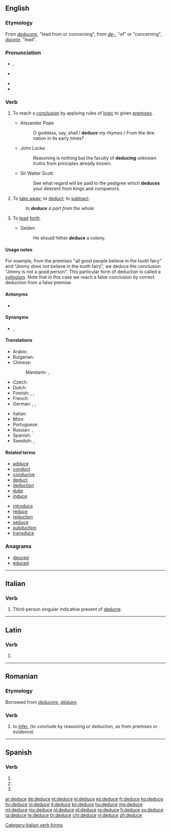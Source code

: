 ==English==

===Etymology===
From {{etyl|la|en}} ''[[deducere]]'', "lead from or concerning", from ''[[de-]]'', "of" or "concerning", ''[[ducere]]'', "lead".

===Pronunciation===
* {{a|UK}} {{IPA|/dɪˈdjuːs/|lang=en}}, {{IPA|/dɪˈdʒuːs/|lang=en}}
* {{a|US}} {{IPA|/dɪˈduːs/|lang=en}}
* {{audio|en-us-deduce.ogg|Audio (US)|lang=en}}
* {{rhymes|uːs|lang=en}}

===Verb===
{{en-verb|deduces|deducing|deduced|deduced}}

# {{context|transitive|lang=en}} To reach a [[conclusion]] by applying rules of [[logic]] to given [[premises]].
#* Alexander Pope
#*: O goddess, say, shall I '''deduce''' my rhymes / From the dire nation in its early times?
#* John Locke
#*: Reasoning is nothing but the faculty of '''deducing''' unknown truths from principles already known.
#* Sir Walter Scott
#*: See what regard will be paid to the pedigree which '''deduces''' your descent from kings and conquerors.
# {{context|obsolete|lang=en}} To [[take away]]; to [[deduct]]; to [[subtract]].
#: ''to '''deduce''' a part from the whole''
#: {{rfquotek|Ben Jonson}}
# {{context|obsolete|Latinism|lang=en}} To [[lead]] [[forth]].
#* Selden
#*: He should hither '''deduce''' a colony.

====Usage notes====
For example, from the premises "all good people believe in the tooth fairy" and "Jimmy does not believe in the tooth fairy", we deduce the conclusion "Jimmy is not a good person". This particular form of deduction is called a [[syllogism]]. Note that in this case we reach a false conclusion by correct deduction from a false premise.

====Antonyms====
* {{sense|reach a conclusion by applying rules of logic}} {{l/en|induce}}

====Synonyms====
* {{sense|reach a conclusion by applying rules of logic}} {{l/en|conclude}}, {{l/en|infer}}

====Translations====
{{trans-top|to reach conclusion by logic}}
* Arabic: {{t|ar|يستنتج}}
* Bulgarian: {{t+|bg|заключавам}}
* Chinese:
*: Mandarin: {{t+|cmn|演绎|sc=Hani}}, {{t+|cmn|推理|sc=Hani}}
* Czech: {{t|cs|vyvodit}}
* Dutch: {{t|nl|afleiden}}
* Finnish: {{t|fi|johtaa}}, {{t|fi|päätellä}}, {{t|fi|[[vetää]] [[johtopäätös]]}}
* French: {{t+|fr|déduire}}
* German: {{t+|de|folgern}}, {{t+|de|ableiten}}, {{t+|de|herleiten}}
{{trans-mid}}
* Italian: {{t+|it|dedurre}}
* Mizo: {{t|lus|chhuidawn}}
* Portuguese: {{t+|pt|deduzir}}
* Russian: {{t+|ru|де́лать вы́вод|impf|sc=Cyrl}}, {{t|ru|сде́лать вы́вод|pf|sc=Cyrl}}
* Spanish: {{t+|es|deducir}}
* Swedish: {{t+|sv|deducera}}, {{t+|sv|härleda}}
{{trans-bottom}}

====Related terms====
{{rel-top|terms related to "deduce"}}
* [[adduce]]
* [[conduct]]
* [[conducive]]
* [[deduct]]
* [[deduction]]
* [[duke]]
* [[induce]]
{{rel-mid}}
* [[introduce]]
* [[reduce]]
* [[reduction]]
* [[seduce]]
* [[subduction]]
* [[transduce]]
{{rel-bottom}}

===Anagrams===
* [[deuced#English|deuced]]
* [[educed#English|educed]]

----

==Italian==

===Verb===
{{head|it|verb forms}}

# Third-person singular indicative present of [[dedurre]].

[[Category:Italian verb forms]]

----

==Latin==

===Verb===
{{la-verb-form|dēdūce}}

# {{conjugation of|dēdūcō||2|s|pres|act|imp|lang=la}}

----

==Romanian==

===Etymology===
Borrowed from {{etyl|la|ro}} ''[[deducere]]'', {{etyl|fr|ro}} ''[[déduire]]''.

===Verb===
{{ro-verb|conj=3|deduce|dedus}}

# {{context|transitive|lang=ro}} to [[infer]], {{l/en|deduce}} (to conclude by reasoning or deduction, as from premises or evidence)

----

==Spanish==

===Verb===
{{es-verb-form|deducir}}

# {{es-verb form of|ending=ir|mood=imperative|sense=affirmative|pers=2|formal=no|number=singular|deducir}}
# {{es-verb form of|ending=ir|mood=indicative|tense=present|pers=2|formal=yes|number=singular|deducir}}
# {{es-verb form of|ending=ir|mood=indicative|tense=present|pers=3|number=singular|deducir}}

[[ar:deduce]]
[[de:deduce]]
[[et:deduce]]
[[el:deduce]]
[[es:deduce]]
[[fr:deduce]]
[[ko:deduce]]
[[hy:deduce]]
[[io:deduce]]
[[it:deduce]]
[[kn:deduce]]
[[hu:deduce]]
[[mg:deduce]]
[[ml:deduce]]
[[my:deduce]]
[[nl:deduce]]
[[pl:deduce]]
[[ro:deduce]]
[[fi:deduce]]
[[sv:deduce]]
[[ta:deduce]]
[[te:deduce]]
[[th:deduce]]
[[chr:deduce]]
[[vi:deduce]]
[[zh:deduce]]